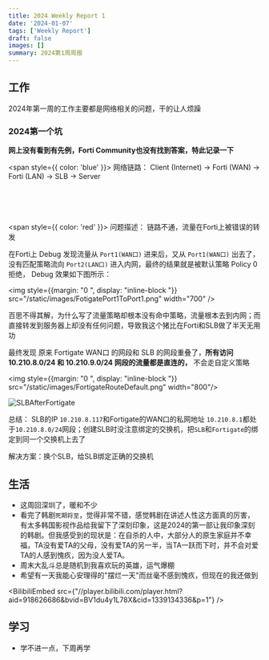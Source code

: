 ```yaml
---
title: 2024 Weekly Report 1
date: '2024-01-07'
tags: ['Weekly Report']
draft: false
images: []
summary: 2024第1周周报
---
```


<TOCInline toc={props.toc}/>

## 工作

2024年第一周的工作主要都是网络相关的问题，干的让人烦躁

### 2024第一个坑

**网上没有看到有先例，Forti Community也没有找到答案，特此记录一下**

<span style={{ color: 'blue' }}> 网络链路： Client (Internet) ->  Forti (WAN) -> Forti (LAN) -> SLB -> Server </span>

<br></br>
<br></br>
<span style={{ color: 'red' }}> 问题描述： 链路不通，流量在Forti上被错误的转发 </span>

在Forti上 Debug 发现流量从 `Port1(WAN口)` 进来后，又从 `Port1(WAN口)` 出去了，没有匹配策略流向 `Port2(LAN口)` 进入内网，最终的结果就是被默认策略 Policy 0 拒绝， Debug 效果如下图所示：


<img  style={{margin: "0 ", display: "inline-block "}} src="/static/images/FotigatePort1ToPort1.png" width="700" />

百思不得其解，为什么写了流量策略却根本没有命中策略，流量根本去到内网；而直接转发到服务器上却没有任何问题，导致我这个猪比在Forti和SLB做了半天无用功

最终发现 原来 Fortigate WAN口 的网段和 SLB 的网段重叠了，**所有访问 10.210.8.0/24 和 10.210.9.0/24 网段的流量都是直连的，** 不会走自定义策略

<img  style={{margin: "0 ", display: "inline-block "}} src="/static/images/FortigateRouteDefault.png" width="800"/>

![SLBAfterFortigate](/static/images/SLBAfterFortigate.png)

总结： SLB的IP `10.210.8.117`和Fortigate的WAN口的私网地址 `10.210.8.1`都处于`10.210.8.0/24`网段；创建SLB时没注意绑定的交换机，把`SLB`和`Fortigate`的绑定到同一个交换机上去了

解决方案：换个SLB，给SLB绑定正确的交换机



## 生活

- 这周回深圳了，暖和不少
- 看完了韩剧`死期将至`，觉得非常不错，感觉韩剧在讲述人性这方面真的厉害，有太多韩国影视作品给我留下了深刻印象，这是2024的第一部让我印象深刻的韩剧。但我感受到的现状是：在自杀的人中，大部分人的原生家庭并不幸福，TA没有爱TA的父母，没有爱TA的另一半，当TA一跃而下时，并不会对爱TA的人感到愧疚，因为没人爱TA。
- 周末大乱斗总是随机到我喜欢玩的英雄，运气爆棚
- 希望有一天我能心安理得的"摆烂一天"而丝毫不感到愧疚，但现在的我还做到

<BilibiliEmbed src={"//player.bilibili.com/player.html?aid=918626686&bvid=BV1du4y1L78X&cid=1339134336&p=1"} />

## 学习

- 学不进一点，下周再学






